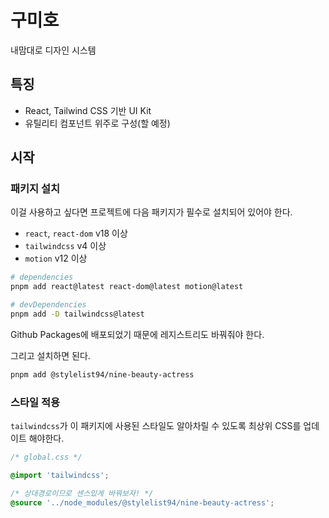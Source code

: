 
<Meta title="Introduce" />

# 구미호

내맘대로 디자인 시스템

## 특징

- React, Tailwind CSS 기반 UI Kit
- 유틸리티 컴포넌트 위주로 구성(할 예정)

## 시작

### 패키지 설치

이걸 사용하고 싶다면 프로젝트에 다음 패키지가 필수로 설치되어 있어야 한다.

- `react`, `react-dom` v18 이상
- `tailwindcss` v4 이상
- `motion` v12 이상

```bash
# dependencies
pnpm add react@latest react-dom@latest motion@latest

# devDependencies
pnpm add -D tailwindcss@latest
```

Github Packages에 배포되었기 때문에 레지스트리도 바꿔줘야 한다.

그리고 설치하면 된다.

```bash
pnpm add @stylelist94/nine-beauty-actress
```

### 스타일 적용

`tailwindcss`가 이 패키지에 사용된 스타일도 알아차릴 수 있도록 최상위 CSS를 업데이트 해야한다.

```css
/* global.css */

@import 'tailwindcss';

/* 상대경로이므로 센스있게 바꿔보자! */
@source '../node_modules/@stylelist94/nine-beauty-actress';
```
